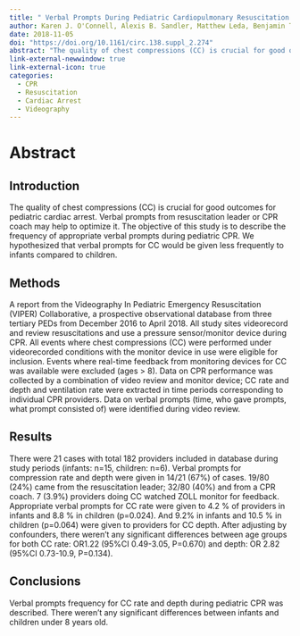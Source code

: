 ```yaml
---
title: " Verbal Prompts During Pediatric Cardiopulmonary Resuscitation in Emergency Department: A Report From the Videography in Pediatric Emergency Resuscitation (VIPER) Collaborative"
author: Karen J. O'Connell, Alexis B. Sandler, Matthew Leda, Benjamin T. Kerrey,  Sage R. Myers, Mary Frey, Ichiro Watanabe, Richard Hanna, Aaron J. Donoghue
date: 2018-11-05
doi: "https://doi.org/10.1161/circ.138.suppl_2.274"
abstract: "The quality of chest compressions (CC) is crucial for good outcomes for pediatric cardiac arrest. Verbal prompts from resuscitation leader or CPR coach may help to optimize it. The objective of this study is to describe the frequency of appropriate verbal prompts during pediatric CPR. We hypothesized that verbal prompts for CC would be given less frequently to infants compared to children."
link-external-newwindow: true
link-external-icon: true
categories:
  - CPR
  - Resuscitation
  - Cardiac Arrest
  - Videography
---
```


# Abstract

## Introduction
The quality of chest compressions (CC) is crucial for good outcomes for pediatric cardiac arrest. Verbal prompts from resuscitation leader or CPR coach may help to optimize it. The objective of this study is to describe the frequency of appropriate verbal prompts during pediatric CPR. We hypothesized that verbal prompts for CC would be given less frequently to infants compared to children.

## Methods
A report from the Videography In Pediatric Emergency Resuscitation (VIPER) Collaborative, a prospective observational database from three tertiary PEDs from December 2016 to April 2018. All study sites videorecord and review resuscitations and use a pressure sensor/monitor device during CPR. All events where chest compressions (CC) were performed under videorecorded conditions with the monitor device in use were eligible for inclusion. Events where real-time feedback from monitoring devices for CC was available were excluded (ages > 8). Data on CPR performance was collected by a combination of video review and monitor device; CC rate and depth and ventilation rate were extracted in time periods corresponding to individual CPR providers. Data on verbal prompts (time, who gave prompts, what prompt consisted of) were identified during video review.

## Results
There were 21 cases with total 182 providers included in database during study periods (infants: n=15, children: n=6). Verbal prompts for compression rate and depth were given in 14/21 (67%) of cases. 19/80 (24%) came from the resuscitation leader; 32/80 (40%) and from a CPR coach. 7 (3.9%) providers doing CC watched ZOLL monitor for feedback. Appropriate verbal prompts for CC rate were given to 4.2 % of providers in infants and 8.8 % in children (p=0.024). And 9.2% in infants and 10.5 % in children (p=0.064) were given to providers for CC depth. After adjusting by confounders, there weren’t any significant differences between age groups for both CC rate: OR1.22 (95%CI 0.49-3.05, P=0.670) and depth: OR 2.82 (95%CI 0.73-10.9, P=0.134).

## Conclusions
Verbal prompts frequency for CC rate and depth during pediatric CPR was described. There weren’t any significant differences between infants and children under 8 years old.